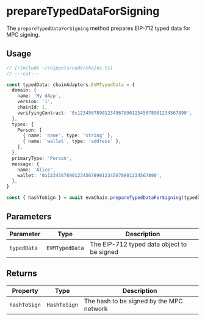 # prepareTypedDataForSigning

The `prepareTypedDataForSigning` method prepares EIP-712 typed data for MPC signing.

## Usage

```ts twoslash
// [!include ~/snippets/code/chains.ts]
// ---cut---

const typedData: chainAdapters.EVMTypedData = {
  domain: {
    name: 'My dApp',
    version: '1',
    chainId: 1,
    verifyingContract: '0x1234567890123456789012345678901234567890',
  },
  types: {
    Person: [
      { name: 'name', type: 'string' },
      { name: 'wallet', type: 'address' },
    ],
  },
  primaryType: 'Person',
  message: {
    name: 'Alice',
    wallet: '0x1234567890123456789012345678901234567890',
  },
}

const { hashToSign } = await evmChain.prepareTypedDataForSigning(typedData)
```

## Parameters

| Parameter   | Type           | Description                                |
| ----------- | -------------- | ------------------------------------------ |
| `typedData` | `EVMTypedData` | The EIP-712 typed data object to be signed |

## Returns

| Property     | Type         | Description                              |
| ------------ | ------------ | ---------------------------------------- |
| `hashToSign` | `HashToSign` | The hash to be signed by the MPC network |
